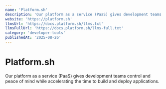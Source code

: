 ```yaml
---
name: 'Platform.sh'
description: 'Our platform as a service (PaaS) gives development teams control and peace of mind while accelerating the time to build and deploy applications.'
website: 'https://platform.sh'
llmsUrl: 'https://docs.platform.sh/llms.txt'
llmsFullUrl: 'https://docs.platform.sh/llms-full.txt'
category: 'developer-tools'
publishedAt: '2025-08-26'
---
```


# Platform.sh

Our platform as a service (PaaS) gives development teams control and peace of mind while accelerating the time to build and deploy applications.
